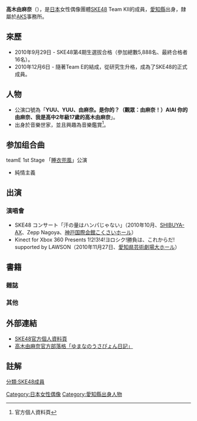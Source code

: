 {{Infobox AKB48 member
|名稱 = 高木由麻奈 
|圖像 = 
|日文原名 = 高木 由麻奈
|假名 = たかぎ ゆまな
|羅馬拼音 = Takagi Yumana
|暱稱 = {{lang|ja|ゆまな}}
|國籍 = {{JPN}}
|生年 = 1993
|生月 = 8
|生日 = 23
|出身地點 = {{JPN}}[[愛知縣|愛知縣]]
|身高 = 164cm
|血型 = A型
|出道作品 = [[1！2！3！4！_请多关照！|青春好难为情]]
|出道日期 = 2011年1月16日
|加入時期 = 第4期
|經紀公司 = [[AKS|AKS]]
|所屬團體 = [[SKE48|SKE48]]
|所屬隊伍 = Team KII
|兼任隊伍 = 
|前屬隊伍 = 研究生→Team E
|選拔次數 = 
|第一屆總選舉排名 = 
|第二屆總選舉排名 = 
|第三屆總選舉排名 = 未入圍
|第四屆總選舉排名 = 未入圍
|第五屆總選舉排名 = 未入圍
|第六屆總選舉排名 = 未入圍
|第七屆總選舉排名 = 未入圍
|第八屆總選舉排名 = 不參加
|第九屆總選舉排名 = 未入圍
|相關團體 = 
|官方網站 = http://www.ske48.co.jp/profile/?id=takagi_yumana 官網個人介紹頁
}}

'''高木由麻奈'''（{{bd|1993年|8月23日||}}），是[[日本|日本]]女性偶像團體[[SKE48|SKE48]] Team KII的成員，[[愛知縣|愛知縣]]出身，隸屬於[[AKS|AKS]]事務所。

== 來歷 ==
* 2010年9月29日 - SKE48第4期生選拔合格（參加總數5,888名、最終合格者16名）。
* 2010年12月6日 - 隨著Team E的結成，從研究生升格，成為了SKE48的正式成員。


== 人物 ==
*公演口號為「'''YUU、YUU、由麻奈。是你的？（觀眾：由麻奈！）AIAI 你的由麻奈、我是高中2年級17歲的高木由麻奈'''」。
*出身於音樂世家，並且興趣為音樂鑑賞<ref>官方個人資料頁</ref>。


== 参加组合曲 ==
; teamE 1st Stage 「[[teamB_3rd_Stage「睡衣兜风」#SKE48_teamE_1st_Stage「睡衣兜风」公演|睡衣兜風]]」公演
* 純情主義

== 出演 ==

=== 演唱會 ===
* SKE48 コンサート「汗の量はハンパじゃない」（2010年10月、[[SHIBUYA-AX|SHIBUYA-AX]]、Zepp Nagoya、[[神戸国際会館|神戸国際会館こくさいホール]]）
* Kinect for Xbox 360 Presents 1!2!3!4!ヨロシク!勝負は、これからだ! supported by LAWSON（2010年11月27日、[[愛知県芸術劇場|愛知県芸術劇場大ホール]]）

== 書籍 ==
=== 雜誌 ===

=== 其他 ===
== 外部連結 ==
* [https://web.archive.org/web/20110217224533/http://www.ske48.co.jp/profile/?id=takagi_yumana SKE48官方個人資料頁]
* [https://web.archive.org/web/20110326023932/http://www.ske48.co.jp/blog/?writer=takagi_yumana 高木由麻奈官方部落格「ゆまなのうさぴょん日記」]

== 註解 ==
{{Reflist}}

{{SKE48}}
{{DEFAULTSORT:Takagi Yumana}}
[[分類:SKE48成員|分類:SKE48成員]]
[[Category:日本女性偶像|Category:日本女性偶像]]
[[Category:愛知縣出身人物|Category:愛知縣出身人物]]